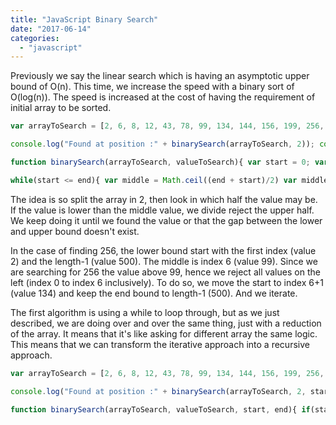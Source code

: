 ```yaml
---
title: "JavaScript Binary Search"
date: "2017-06-14"
categories: 
  - "javascript"
---
```


Previously we say the linear search which is having an asymptotic upper bound of O(n). This time, we increase the speed with a binary sort of O(log(n)). The speed is increased at the cost of having the requirement of initial array to be sorted.

```typescript
var arrayToSearch = [2, 6, 8, 12, 43, 78, 99, 134, 144, 156, 199, 256, 500];

console.log("Found at position :" + binarySearch(arrayToSearch, 2)); console.log("Found at position :" + binarySearch(arrayToSearch, 256)); console.log("Found at position :" + binarySearch(arrayToSearch, 500)); console.log("Found at position :" + binarySearch(arrayToSearch, 44444));

function binarySearch(arrayToSearch, valueToSearch){ var start = 0; var end = arrayToSearch.length - 1;

while(start <= end){ var middle = Math.ceil((end + start)/2) var middleValue = arrayToSearch[middle]; if(middleValue === valueToSearch){ return middle; } else if(valueToSearch < middleValue){ end = middle - 1; } else{ start = middle + 1; } } return -1; } 
``` 


The idea is so split the array in 2, then look in which half the value may be. If the value is lower than the middle value, we divide reject the upper half. We keep doing it until we found the value or that the gap between the lower and upper bound doesn't exist.

In the case of finding 256, the lower bound start with the first index (value 2) and the length-1 (value 500). The middle is index 6 (value 99). Since we are searching for 256 the value above 99, hence we reject all values on the left (index 0 to index 6 inclusively). To do so, we move the start to index 6+1 (value 134) and keep the end bound to length-1 (500). And we iterate.

The first algorithm is using a while to loop through, but as we just described, we are doing over and over the same thing, just with a reduction of the array. It means that it's like asking for different array the same logic. This means that we can transform the iterative approach into a recursive approach.

```typescript
var arrayToSearch = [2, 6, 8, 12, 43, 78, 99, 134, 144, 156, 199, 256, 500]; var start = 0; var end = arrayToSearch.length - 1;

console.log("Found at position :" + binarySearch(arrayToSearch, 2, start, end)); console.log("Found at position :" + binarySearch(arrayToSearch, 256, start, end)); console.log("Found at position :" + binarySearch(arrayToSearch, 500, start, end)); console.log("Found at position :" + binarySearch(arrayToSearch, 44444, start, end));

function binarySearch(arrayToSearch, valueToSearch, start, end){ if(start <= end){ var middle = Math.ceil((end + start)/2) var middleValue = arrayToSearch[middle]; if(middleValue === valueToSearch){ return middle; } else if(valueToSearch < middleValue){ end = middle - 1; } else{ start = middle + 1; } return binarySearch(arrayToSearch, valueToSearch, start, end); } return -1; } 
``` 

